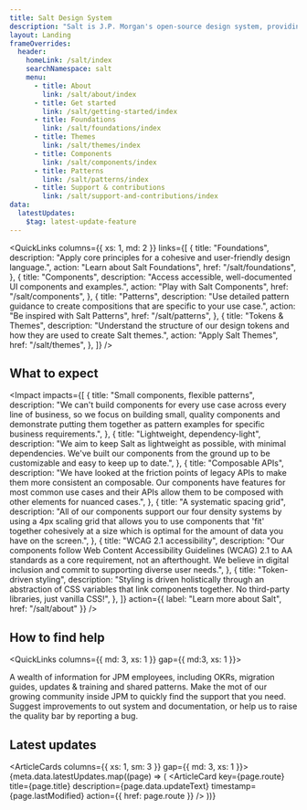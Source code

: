 ```yaml
---
title: Salt Design System
description: "Salt is J.P. Morgan's open-source design system, providing accessible components and extensive design resources to create exceptional digital experiences across lines of business."
layout: Landing
frameOverrides:
  header:
    homeLink: /salt/index
    searchNamespace: salt
    menu:
      - title: About
        link: /salt/about/index
      - title: Get started
        link: /salt/getting-started/index
      - title: Foundations
        link: /salt/foundations/index
      - title: Themes
        link: /salt/themes/index
      - title: Components
        link: /salt/components/index
      - title: Patterns
        link: /salt/patterns/index
      - title: Support & contributions
        link: /salt/support-and-contributions/index
data:
  latestUpdates:
    $tag: latest-update-feature
---
```


<QuickLinks
  columns={{ xs: 1, md: 2 }}
  links={[
    {
      title: "Foundations",
      description:
        "Apply core principles for a cohesive and user-friendly design language.",
      action: "Learn about Salt Foundations",
      href: "/salt/foundations",
    },
    {
      title: "Components",
      description:
        "Access accessible, well-documented UI components and examples.",
      action: "Play with Salt Components",
      href: "/salt/components",
    },
    {
      title: "Patterns",
      description:
        "Use detailed pattern guidance to create compositions that are specific to your use case.",
      action: "Be inspired with Salt Patterns",
      href: "/salt/patterns",
    },
    {
      title: "Tokens & Themes",
      description:
        "Understand the structure of our design tokens and how they are used to create Salt themes.",
      action: "Apply Salt Themes",
      href: "/salt/themes",
    },
  ]}
/>

## What to expect

<Impact
  impacts={[
    {
      title: "Small components, flexible patterns",
      description:
        "We can't build components for every use case across every line of business, so we focus on building small, quality components and demonstrate putting them together as pattern examples for specific business requirements.",
    },
    {
      title: "Lightweight, dependency-light",
      description:
        "We aim to keep Salt as lightweight as possible, with minimal dependencies. We've built our components from the ground up to be customizable and easy to keep up to date.",
    },
    {
      title: "Composable APIs",
      description:
        "We have looked at the friction points of legacy APIs to make them more consistent an composable. Our components have features for most common use cases and their APIs allow them to be composed with other elements for nuanced cases.",
    },
    {
      title: "A systematic spacing grid",
      description:
        "All of our components support our four density systems by using a 4px scaling grid that allows you to use components that 'fit' together cohesively at a size which is optimal for the amount of data you have on the screen.",
    },
    {
      title: "WCAG 2.1 accessibility",
      description:
        "Our components follow Web Content Accessibility Guidelines (WCAG) 2.1 to AA standards as a core requirement, not an afterthought. We believe in digital inclusion and commit to supporting diverse user needs.",
    },
    {
      title: "Token-driven styling",
      description:
        "Styling is driven holistically through an abstraction of CSS variables that link components together. No third-party libraries, just vanilla CSS!",
    },
  ]}
  action={{ label: "Learn more about Salt", href: "/salt/about" }}
/>

## How to find help

<QuickLinks columns={{ md: 3, xs: 1 }} gap={{ md:3, xs: 1 }}>
    
  <QuickLink title="J.P. Morgan internal resources" action="Visit Salt's internal site" href="https://go/salt-ds">
    A wealth of information for JPM employees, including OKRs, migration guides, updates & training and shared patterns.
  </QuickLink>
    
  <QuickLink title="J.P. Morgan contributor" action="Get help from the team and community" href="https://go/salt-ds">
      Make the mot of our growing community inside JPM to quickly find the support that you need.
  </QuickLink>
    
  <QuickLink title="External contributor" action="Access Open Source support" href="/salt/support-and-contributions/index">
     Suggest improvements to out system and documentation, or help us to raise the quality bar by reporting a bug.
  </QuickLink>

</QuickLinks>

## Latest updates

<ArticleCards columns={{ xs: 1, sm: 3 }} gap={{ md: 3, xs: 1 }}>
  {meta.data.latestUpdates.map((page) => (
    <ArticleCard
      key={page.route}
      title={page.title}
      description={page.data.updateText}
      timestamp={page.lastModified}
      action={{ href: page.route }}
    />
  ))}
</ArticleCards>

